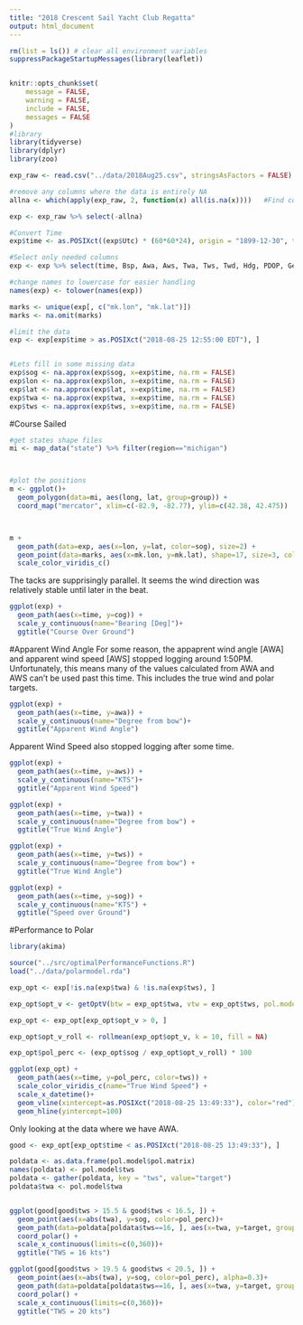```yaml
---
title: "2018 Crescent Sail Yacht Club Regatta"
output: html_document
---
```


```r
rm(list = ls()) # clear all environment variables
suppressPackageStartupMessages(library(leaflet))


knitr::opts_chunk$set(
	message = FALSE,
	warning = FALSE,
	include = FALSE,
	messages = FALSE
)
#library
library(tidyverse)
library(dplyr)
library(zoo)

exp_raw <- read.csv("../data/2018Aug25.csv", stringsAsFactors = FALSE)

#remove any columns where the data is entirely NA
allna <- which(apply(exp_raw, 2, function(x) all(is.na(x))))   #Find columns where all is not NA

exp <- exp_raw %>% select(-allna)

#Convert Time
exp$time <- as.POSIXct((exp$Utc) * (60*60*24), origin = "1899-12-30", tz = "America/Detroit")

#Select only needed columns
exp <- exp %>% select(time, Bsp, Awa, Aws, Twa, Tws, Twd, Hdg, PDOP, GeoSep, Lat, Lon, Cog, Sog, GPS.time, Twd.90, Mk.Lat, Mk.Lon, Stbd.lat, Stbd.lon)

#change names to lowercase for easier handling
names(exp) <- tolower(names(exp))

marks <- unique(exp[, c("mk.lon", "mk.lat")])
marks <- na.omit(marks)

#limit the data
exp <- exp[exp$time > as.POSIXct("2018-08-25 12:55:00 EDT"), ]


#Lets fill in some missing data
exp$sog <- na.approx(exp$sog, x=exp$time, na.rm = FALSE)
exp$lon <- na.approx(exp$lon, x=exp$time, na.rm = FALSE)
exp$lat <- na.approx(exp$lat, x=exp$time, na.rm = FALSE)
exp$twa <- na.approx(exp$twa, x=exp$time, na.rm = FALSE)
exp$tws <- na.approx(exp$tws, x=exp$time, na.rm = FALSE)


```




#Course Sailed
```r
#get states shape files
mi <- map_data("state") %>% filter(region=="michigan")



#plot the positions
m <- ggplot()+
  geom_polygon(data=mi, aes(long, lat, group=group)) + 
  coord_map("mercator", xlim=c(-82.9, -82.77), ylim=c(42.38, 42.475))



m + 
  geom_path(data=exp, aes(x=lon, y=lat, color=sog), size=2) + 
  geom_point(data=marks, aes(x=mk.lon, y=mk.lat), shape=17, size=3, color="orange") + 
  scale_color_viridis_c()

```

The tacks are supprisingly parallel. It seems the wind direction was relatively stable until later in the beat. 

```r

ggplot(exp) + 
  geom_path(aes(x=time, y=cog)) +
  scale_y_continuous(name="Bearing [Deg]")+
  ggtitle("Course Over Ground")

```

#Apparent Wind Angle
For some reason, the appaprent wind angle [AWA] and apparent wind speed [AWS] stopped logging around 1:50PM. Unfortunately, this means many of the values calculated from AWA and AWS can't be used past this time. This includes the true wind and polar targets. 

```r

ggplot(exp) + 
  geom_path(aes(x=time, y=awa)) +
  scale_y_continuous(name="Degree from bow")+
  ggtitle("Apparent Wind Angle") 

```

Apparent Wind Speed also stopped logging after some time. 
```r

ggplot(exp) + 
  geom_path(aes(x=time, y=aws)) +
  scale_y_continuous(name="KTS")+
  ggtitle("Apparent Wind Speed")

```


```r
ggplot(exp) + 
  geom_path(aes(x=time, y=twa)) +
  scale_y_continuous(name="Degree from bow") + 
  ggtitle("True Wind Angle")

```

```r
ggplot(exp) + 
  geom_path(aes(x=time, y=tws)) +
  scale_y_continuous(name="Degree from bow") + 
  ggtitle("True Wind Angle")

```

```r
ggplot(exp) + 
  geom_path(aes(x=time, y=sog)) +
  scale_y_continuous(name="KTS") + 
  ggtitle("Speed over Ground")

```






#Performance to Polar
```r
library(akima)

source("../src/optimalPerformanceFunctions.R")
load("../data/polarmodel.rda")

exp_opt <- exp[!is.na(exp$twa) & !is.na(exp$tws), ]

exp_opt$opt_v <- getOptV(btw = exp_opt$twa, vtw = exp_opt$tws, pol.model = pol.model)

exp_opt <- exp_opt[exp_opt$opt_v > 0, ]

exp_opt$opt_v_roll <- rollmean(exp_opt$opt_v, k = 10, fill = NA)

exp_opt$pol_perc <- (exp_opt$sog / exp_opt$opt_v_roll) * 100

ggplot(exp_opt) + 
  geom_path(aes(x=time, y=pol_perc, color=tws)) + 
  scale_color_viridis_c(name="True Wind Speed") +
  scale_x_datetime()+
  geom_vline(xintercept=as.POSIXct("2018-08-25 13:49:33"), color="red")+
  geom_hline(yintercept=100)

```

Only looking at the data where we have AWA. 
```r

good <- exp_opt[exp_opt$time < as.POSIXct("2018-08-25 13:49:33"), ]

poldata <- as.data.frame(pol.model$pol.matrix)
names(poldata) <- pol.model$tws
poldata <- gather(poldata, key = "tws", value="target")
poldata$twa <- pol.model$twa


ggplot(good[good$tws > 15.5 & good$tws < 16.5, ]) + 
  geom_point(aes(x=abs(twa), y=sog, color=pol_perc))+ 
  geom_path(data=poldata[poldata$tws==16, ], aes(x=twa, y=target, group=tws))+
  coord_polar() + 
  scale_x_continuous(limits=c(0,360))+
  ggtitle("TWS = 16 kts")

ggplot(good[good$tws > 19.5 & good$tws < 20.5, ]) + 
  geom_point(aes(x=abs(twa), y=sog, color=pol_perc), alpha=0.3)+ 
  geom_path(data=poldata[poldata$tws==16, ], aes(x=twa, y=target, group=tws))+
  coord_polar() + 
  scale_x_continuous(limits=c(0,360))+
  ggtitle("TWS = 20 kts")


```


